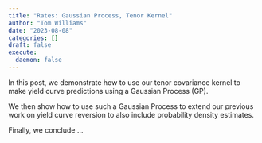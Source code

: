 ```yaml
---
title: "Rates: Gaussian Process, Tenor Kernel"
author: "Tom Williams"
date: "2023-08-08"
categories: []
draft: false
execute:
  daemon: false
---
```


In this post, we demonstrate how to use our tenor covariance kernel to make yield curve predictions using a Gaussian Process (GP).

We then show how to use such a Gaussian Process to extend our previous work on yield curve reversion to also include probability density estimates.

Finally, we conclude ... 